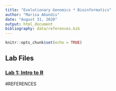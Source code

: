 ```yaml
---
title: "Evolutionary Genomics * Bioinformatics"
author: "Marisa Abundis"
date: "August 31, 2020"
output: html_document
bibliography: data/references.bib
---
```


```r
knitr::opts_chunk$set(echo = TRUE)
```
## Lab Files

### [Lab 1: Intro to R](lab1_marisaabundis.html)


#REFERENCES
